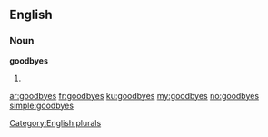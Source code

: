 ==English==

===Noun===
'''goodbyes'''

# {{plural of|[[goodbye]]}}

[[Category:English plurals]]

[[ar:goodbyes]]
[[fr:goodbyes]]
[[ku:goodbyes]]
[[my:goodbyes]]
[[no:goodbyes]]
[[simple:goodbyes]]